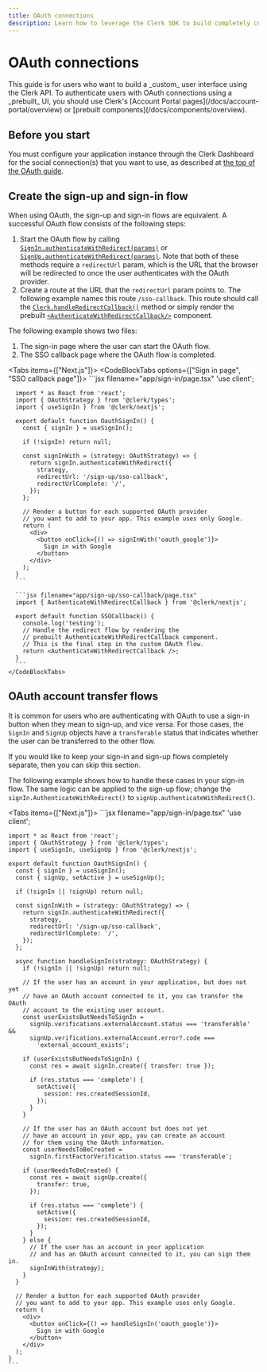 ```yaml
---
title: OAuth connections
description: Learn how to leverage the Clerk SDK to build completely custom OAuth flows.
---
```


# OAuth connections

<Callout type="danger">
  This guide is for users who want to build a _custom_ user interface using the Clerk API. To authenticate users with OAuth connections using a _prebuilt_ UI, you should use Clerk's [Account Portal pages](/docs/account-portal/overview) or [prebuilt components](/docs/components/overview).
</Callout>

## Before you start

You must configure your application instance through the Clerk Dashboard for the social connection(s) that you want to use, as described at [the top of the OAuth guide](/docs/authentication/social-connections/oauth#configuration).

## Create the sign-up and sign-in flow

When using OAuth, the sign-up and sign-in flows are equivalent. A successful OAuth flow consists of the following steps:

1. Start the OAuth flow by calling [`SignIn.authenticateWithRedirect(params)`](/docs/references/javascript/sign-in/authenticate-with#authenticate-with-redirect) or [`SignUp.authenticateWithRedirect(params)`](/docs/references/javascript/sign-up/authenticate-with#authenticate-with-redirect). Note that both of these methods require a `redirectUrl` param, which is the URL that the browser will be redirected to once the user authenticates with the OAuth provider.
1. Create a route at the URL that the `redirectUrl` param points to. The following example names this route `/sso-callback`. This route should call the [`Clerk.handleRedirectCallback()`](/docs/references/javascript/clerk/handle-navigation#handle-redirect-callback) method or simply render the prebuilt [`<AuthenticateWithRedirectCallback/>`](/docs/components/control/authenticate-with-callback) component.

The following example shows two files:

1. The sign-in page where the user can start the OAuth flow.
1. The SSO callback page where the OAuth flow is completed.

<Tabs items={["Next.js"]}>
  <Tab>
    <CodeBlockTabs options={["Sign in page", "SSO callback page"]}>
      ```jsx filename="app/sign-in/page.tsx"
      'use client';

      import * as React from 'react';
      import { OAuthStrategy } from '@clerk/types';
      import { useSignIn } from '@clerk/nextjs';

      export default function OauthSignIn() {
        const { signIn } = useSignIn();

        if (!signIn) return null;

        const signInWith = (strategy: OAuthStrategy) => {
          return signIn.authenticateWithRedirect({
            strategy,
            redirectUrl: '/sign-up/sso-callback',
            redirectUrlComplete: '/',
          });
        };

        // Render a button for each supported OAuth provider
        // you want to add to your app. This example uses only Google.
        return (
          <div>
            <button onClick={() => signInWith('oauth_google')}>
              Sign in with Google
            </button>
          </div>
        );
      }
      ```

      ```jsx filename="app/sign-up/sso-callback/page.tsx"
      import { AuthenticateWithRedirectCallback } from '@clerk/nextjs';

      export default function SSOCallback() {
        console.log('testing');
        // Handle the redirect flow by rendering the
        // prebuilt AuthenticateWithRedirectCallback component.
        // This is the final step in the custom OAuth flow.
        return <AuthenticateWithRedirectCallback />;
      }
      ```
    </CodeBlockTabs>
  </Tab>
</Tabs>

## OAuth account transfer flows

It is common for users who are authenticating with OAuth to use a sign-in button when they mean to sign-up, and vice versa. For those cases, the `SignIn` and `SignUp` objects have a `transferable` status that indicates whether the user can be transferred to the other flow.

If you would like to keep your sign-in and sign-up flows completely separate, then you can skip this section.

The following example shows how to handle these cases in your sign-in flow. The same logic can be applied to the sign-up flow; change the `signIn.AuthenticateWithRedirect()` to `signUp.authenticateWithRedirect()`.

<Tabs items={["Next.js"]}>
  <Tab>
    ```jsx filename="app/sign-in/page.tsx"
    'use client';

    import * as React from 'react';
    import { OAuthStrategy } from '@clerk/types';
    import { useSignIn, useSignUp } from '@clerk/nextjs';

    export default function OauthSignIn() {
      const { signIn } = useSignIn();
      const { signUp, setActive } = useSignUp();

      if (!signIn || !signUp) return null;

      const signInWith = (strategy: OAuthStrategy) => {
        return signIn.authenticateWithRedirect({
          strategy,
          redirectUrl: '/sign-up/sso-callback',
          redirectUrlComplete: '/',
        });
      };

      async function handleSignIn(strategy: OAuthStrategy) {
        if (!signIn || !signUp) return null;

        // If the user has an account in your application, but does not yet
        // have an OAuth account connected to it, you can transfer the OAuth
        // account to the existing user account.
        const userExistsButNeedsToSignIn =
          signUp.verifications.externalAccount.status === 'transferable' &&
          signUp.verifications.externalAccount.error?.code ===
            'external_account_exists';

        if (userExistsButNeedsToSignIn) {
          const res = await signIn.create({ transfer: true });

          if (res.status === 'complete') {
            setActive({
              session: res.createdSessionId,
            });
          }
        }

        // If the user has an OAuth account but does not yet
        // have an account in your app, you can create an account
        // for them using the OAuth information.
        const userNeedsToBeCreated =
          signIn.firstFactorVerification.status === 'transferable';

        if (userNeedsToBeCreated) {
          const res = await signUp.create({
            transfer: true,
          });

          if (res.status === 'complete') {
            setActive({
              session: res.createdSessionId,
            });
          }
        } else {
          // If the user has an account in your application
          // and has an OAuth account connected to it, you can sign them in.
          signInWith(strategy);
        }
      }

      // Render a button for each supported OAuth provider
      // you want to add to your app. This example uses only Google.
      return (
        <div>
          <button onClick={() => handleSignIn('oauth_google')}>
            Sign in with Google
          </button>
        </div>
      );
    }
    ```
  </Tab>
</Tabs>
